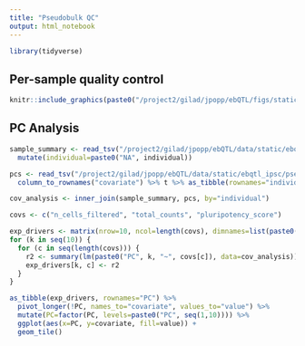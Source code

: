 ```yaml
---
title: "Pseudobulk QC"
output: html_notebook
---
```

```r
library(tidyverse)
```

## Per-sample quality control
```r
knitr::include_graphics(paste0("/project2/gilad/jpopp/ebQTL/figs/static/ebqtl_ipsc/pseudobulk_tmm/basic/IPSC/qc.png"))
```

## PC Analysis
```r
sample_summary <- read_tsv("/project2/gilad/jpopp/ebQTL/data/static/ebqtl_ipsc/pseudobulk_tmm/basic/sample_summary_manual.tsv") %>%
  mutate(individual=paste0("NA", individual))

pcs <- read_tsv("/project2/gilad/jpopp/ebQTL/data/static/ebqtl_ipsc/pseudobulk_tmm/basic/IPSC/covariates.tsv") %>%
  column_to_rownames("covariate") %>% t %>% as_tibble(rownames="individual") 

cov_analysis <- inner_join(sample_summary, pcs, by="individual")

covs <- c("n_cells_filtered", "total_counts", "pluripotency_score")

exp_drivers <- matrix(nrow=10, ncol=length(covs), dimnames=list(paste0("PC", seq(10)), covs))
for (k in seq(10)) {
  for (c in seq(length(covs))) {
    r2 <- summary(lm(paste0("PC", k, "~", covs[c]), data=cov_analysis))$adj.r.squared
    exp_drivers[k, c] <- r2
  }
}

as_tibble(exp_drivers, rownames="PC") %>%
  pivot_longer(!PC, names_to="covariate", values_to="value") %>%
  mutate(PC=factor(PC, levels=paste0("PC", seq(1,10)))) %>%
  ggplot(aes(x=PC, y=covariate, fill=value)) +
  geom_tile()
```